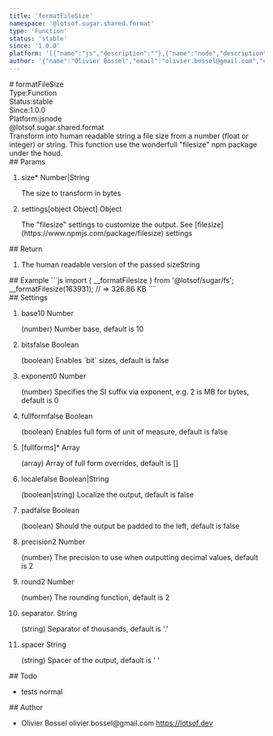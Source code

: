 ```yaml
---
title: 'formatFileSize'
namespace: '@lotsof.sugar.shared.format'
type: 'Function'
status: 'stable'
since: '1.0.0'
platform: '[{"name":"js","description":""},{"name":"node","description":""}]'
author: '{"name":"Olivier Bossel","email":"olivier.bossel@gmail.com","url":"https://lotsof.dev"}'
---
```

<div class="docmap-mdx">
# formatFileSize
<div class="_metas">
<div class="_type"><span class="_type-label">Type:</span><span class="_type-value">Function</span></div>
<div class="_status"><span class="_status-label">Status:</span><span class="_status-value -stable">stable</span></div>
<div class="_since"><span class="_since-label">Since:</span><span class="_since-value">1.0.0</span></div>
<div class="_platform"><span class="_platform-label">Platform:</span><span class="_platform-value -js">js</span><span class="_platform-value -node">node</span></div>
</div>
<div class="_namespace">@lotsof.sugar.shared.format</div>
<div class="_description">
Transform into human readable string a file size from a number (float or integer) or string.
This function use the wonderfull &quot;filesize&quot; npm package under the houd.
</div>
<div class="_params">
## Params
<ol class="_list">
<li class="_item">
<span class="_name">size<span class="_required">*</span></span><span class="_default"></span> <span class="_type">Number&vert;String</span>
<p class="_description">The size to transform in bytes</p>
</li>
<li class="_item">
<span class="_name">settings</span><span class="_default">&lsqb;object Object&rsqb;</span> <span class="_type">Object</span>
<p class="_description">The &quot;filesize&quot; settings to customize the output&period; See &lsqb;filesize&rsqb;&lpar;https&colon;&sol;&sol;www&period;npmjs&period;com&sol;package&sol;filesize&rpar; settings</p>
</li>
</ol>
</div>
<div class="_return">
## Return
<ol class="_list">
<li class="_item">
<span class="_description">The human readable version of the passed size</span><span class="_default"></span><span class="_type">String</span>
</li>
</ol>
</div>
<div class="_examples">
## Example
```js
import { __formatFilesize } from '@lotsof/sugar/fs';
__formatFilesize(163931); // => 326.86 KB
```
</div>
<div class="_settings">
## Settings
<ol class="_list">
<li class="_item">
<span class="_name">base</span><span class="_default">10</span> <span class="_type">Number</span>
<p class="_description">(number) Number base, default is 10</p>
</li>
<li class="_item">
<span class="_name">bits</span><span class="_default">false</span> <span class="_type">Boolean</span>
<p class="_description">(boolean) Enables `bit` sizes, default is false</p>
</li>
<li class="_item">
<span class="_name">exponent</span><span class="_default">0</span> <span class="_type">Number</span>
<p class="_description">(number) Specifies the SI suffix via exponent, e.g. 2 is MB for bytes, default is 0</p>
</li>
<li class="_item">
<span class="_name">fullform</span><span class="_default">false</span> <span class="_type">Boolean</span>
<p class="_description">(boolean) Enables full form of unit of measure, default is false</p>
</li>
<li class="_item">
<span class="_name">[fullforms]<span class="_required">*</span></span><span class="_default"></span> <span class="_type">Array</span>
<p class="_description">(array) Array of full form overrides, default is []</p>
</li>
<li class="_item">
<span class="_name">locale</span><span class="_default">false</span> <span class="_type">Boolean&vert;String</span>
<p class="_description">(boolean|string) Localize the output, default is false</p>
</li>
<li class="_item">
<span class="_name">pad</span><span class="_default">false</span> <span class="_type">Boolean</span>
<p class="_description">(boolean) Should the output be padded to the left, default is false</p>
</li>
<li class="_item">
<span class="_name">precision</span><span class="_default">2</span> <span class="_type">Number</span>
<p class="_description">(number) The precision to use when outputting decimal values, default is 2</p>
</li>
<li class="_item">
<span class="_name">round</span><span class="_default">2</span> <span class="_type">Number</span>
<p class="_description">(number) The rounding function, default is 2</p>
</li>
<li class="_item">
<span class="_name">separator</span><span class="_default">&period;</span> <span class="_type">String</span>
<p class="_description">(string) Separator of thousands, default is '.'</p>
</li>
<li class="_item">
<span class="_name">spacer</span><span class="_default"> </span> <span class="_type">String</span>
<p class="_description">(string) Spacer of the output, default is ' '</p>
</li>
</ol>
</div>
<div class="_todo">
## Todo
<ul class="_list">
<li class="_item">
<span class="_description">tests</span>
<span class="_priority -normal">normal</span>
</li>
</ul>
</div>
<div class="_author">
## Author
<ul class="_list">
<li class="_item">
<span class="_name">Olivier Bossel</span>
<span class="_email">olivier.bossel@gmail.com</span>
<a href="https://lotsof.dev" target="_blank" class="_url">https://lotsof.dev</a>
</li>
</ul>
</div>
</div>